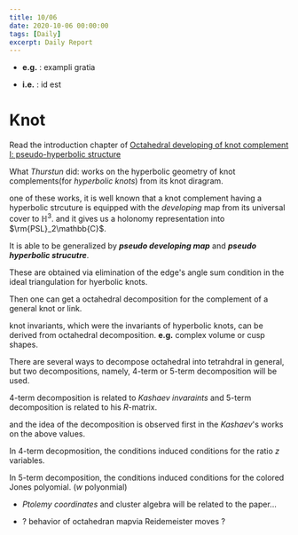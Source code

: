 ```yaml
---
title: 10/06
date: 2020-10-06 00:00:00
tags: [Daily]
excerpt: Daily Report
---
```


* __e.g.__ : exampli gratia

* __i.e.__ : id est

# Knot
Read the introduction chapter of [Octahedral developing of knot complement I: pseudo-hyperbolic structure](https://arxiv.org/abs/1612.02928)

What _Thurstun_ did: works on the hyperbolic geometry of knot complements(for _hyperbolic knots_) from its knot diragram.

one of these works, it is well known that a knot complement having a hyperbolic strcuture is equipped with the _developing_ map from its universal cover to $\mathbb{H}^3$. and it gives us a holonomy representation into $\rm{PSL}_2\mathbb{C}$.

It is able to be generalized by ___pseudo developing map___ and ___pseudo hyperbolic strucutre___.

These are obtained via elimination of the edge's angle sum condition in the ideal triangulation for hyerbolic knots.

Then one can get a octahedral decomposition for the complement of a general knot or link.

knot invariants, which were the invariants of hyperbolic knots, can be derived from octahedral decomposition. __e.g.__ complex volume or cusp shapes.

There are several ways to decompose octahedral into tetrahdral in general, but two decompositions, namely, $4$-term or $5$-term decomposition will be used.

$4$-term decomposition is related to _Kashaev invaraints_ and $5$-term decomposition is related to his $R$-matrix.

and the idea of the decomposition is observed first in the $Kashaev$'s works on the above values.

In $4$-term decopmosition, the conditions induced conditions for the ratio $z$ variables. 

In $5$-term decomposition, the conditions induced conditions for the colored Jones polyomial. ($w$ polyonmial)

* _Ptolemy coordinates_ and cluster algebra will be related to the paper... 

* ? behavior of octahedran mapvia Reidemeister moves ?